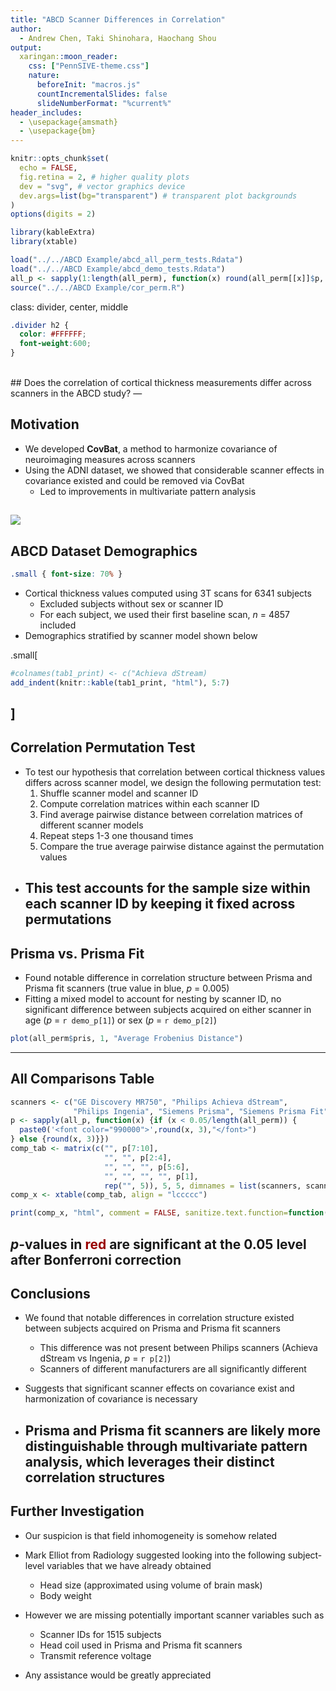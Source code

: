 ```yaml
---
title: "ABCD Scanner Differences in Correlation"
author:
  - Andrew Chen, Taki Shinohara, Haochang Shou
output:
  xaringan::moon_reader:
    css: ["PennSIVE-theme.css"]
    nature:
      beforeInit: "macros.js"
      countIncrementalSlides: false
      slideNumberFormat: "%current%"
header_includes:
  - \usepackage{amsmath}
  - \usepackage{bm}
---
```


```r
knitr::opts_chunk$set(
  echo = FALSE,
  fig.retina = 2, # higher quality plots
  dev = "svg", # vector graphics device
  dev.args=list(bg="transparent") # transparent plot backgrounds
)
options(digits = 2)

library(kableExtra)
library(xtable)

load("../../ABCD Example/abcd_all_perm_tests.Rdata")
load("../../ABCD Example/abcd_demo_tests.Rdata")
all_p <- sapply(1:length(all_perm), function(x) round(all_perm[[x]]$p, 3))
source("../../ABCD Example/cor_perm.R")
```

class: divider, center, middle
```css
.divider h2 {
  color: #FFFFFF;
  font-weight:600;
}
```
<br />
## Does the correlation of cortical thickness measurements differ across scanners in the ABCD study?
---

## Motivation
- We developed **CovBat**, a method to harmonize covariance of neuroimaging measures across scanners
- Using the ADNI dataset, we showed that considerable scanner effects in covariance existed and could be removed via CovBat
    - Led to improvements in multivariate pattern analysis

![](adni_all_mvpa.png)
---

## ABCD Dataset Demographics
```css
.small { font-size: 70% }
```
- Cortical thickness values computed using 3T scans for 6341 subjects
    - Excluded subjects without sex or scanner ID
    - For each subject, we used their first baseline scan, *n* = 4857 included
- Demographics stratified by scanner model shown below

.small[
```r
#colnames(tab1_print) <- c("Achieva dStream)
add_indent(knitr::kable(tab1_print, "html"), 5:7)
```
]
---

## Correlation Permutation Test
- To test our hypothesis that correlation between cortical thickness values differs across scanner model, we design the following permutation test:
    1. Shuffle scanner model and scanner ID
    2. Compute correlation matrices within each scanner ID
    3. Find average pairwise distance between correlation matrices of different scanner models
    4. Repeat steps 1-3 one thousand times
    5. Compare the true average pairwise distance against the permutation values


- This test accounts for the sample size within each scanner ID by keeping it fixed across permutations
---

## Prisma vs. Prisma Fit
- Found notable difference in correlation structure between Prisma and Prisma fit scanners (true value in blue, *p* = 0.005)
- Fitting a mixed model to account for nesting by scanner ID, no significant difference between subjects acquired on either scanner in age (*p* = `r demo_p[1]`) or sex (*p* = `r demo_p[2]`)
```r
plot(all_perm$pris, 1, "Average Frobenius Distance")
```
---

## All Comparisons Table
```r
scanners <- c("GE Discovery MR750", "Philips Achieva dStream", 
              "Philips Ingenia", "Siemens Prisma", "Siemens Prisma Fit")
p <- sapply(all_p, function(x) {if (x < 0.05/length(all_perm)) {
  paste0('<font color="990000">',round(x, 3),"</font>")
} else {round(x, 3)}})
comp_tab <- matrix(c("", p[7:10],
                     "", "", p[2:4],
                     "", "", "", p[5:6],
                     "", "", "", "", p[1],
                     rep("", 5)), 5, 5, dimnames = list(scanners, scanners))
comp_x <- xtable(comp_tab, align = "lccccc")
```

```r
print(comp_x, "html", comment = FALSE, sanitize.text.function=function(x){x})
```

*p*-values in <font color="990000">red</font> are significant at the 0.05 level after Bonferroni correction
---

## Conclusions
- We found that notable differences in correlation structure existed between subjects acquired on Prisma and Prisma fit scanners
    - This difference was not present between Philips scanners (Achieva dStream vs Ingenia, *p* = `r p[2]`)
    - Scanners of different manufacturers are all significantly different
    

- Suggests that significant scanner effects on covariance exist and harmonization of covariance is necessary


- Prisma and Prisma fit scanners are likely more distinguishable through multivariate pattern analysis, which leverages their distinct correlation structures
---

## Further Investigation
- Our suspicion is that field inhomogeneity is somehow related


- Mark Elliot from Radiology suggested looking into the following subject-level variables that we have already obtained
    - Head size (approximated using volume of brain mask)
    - Body weight


- However we are missing potentially important scanner variables such as
    - Scanner IDs for 1515 subjects
    - Head coil used in Prisma and Prisma fit scanners
    - Transmit reference voltage
    

- Any assistance would be greatly appreciated